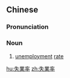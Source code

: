 {{also|失业率}}
==Chinese==
{{zh-forms|s=失业率|type=21}}

===Pronunciation===
{{zh-pron
|m=shīyèlǜ
|c=sat1 jip6 leot6-2
|cat=n
}}

===Noun===
{{zh-noun}}

# [[unemployment]] [[rate]]

[[hu:失業率]]
[[zh:失業率]]